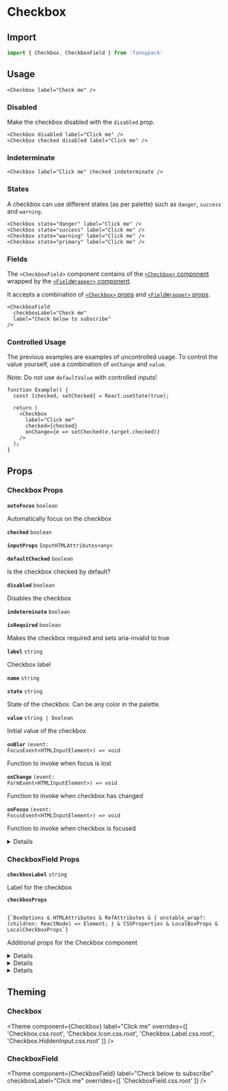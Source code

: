 
# Checkbox

## Import

```jsx
import { Checkbox, CheckboxField } from 'fannypack'
```

## Usage

```jsx-live
<Checkbox label="Check me" />
```

### Disabled

Make the checkbox disabled with the `disabled` prop.

```jsx-live
<Checkbox disabled label="Click me" />
<Checkbox checked disabled label="Click me" />
```

### Indeterminate

```jsx-live
<Checkbox label="Click me" checked indeterminate />
```

### States

A checkbox can use different states (as per palette) such as `danger`, `success` and `warning`.

```jsx-live
<Checkbox state="danger" label="Click me" />
<Checkbox state="success" label="Click me" />
<Checkbox state="warning" label="Click me" />
<Checkbox state="primary" label="Click me" />
```

### Fields

The `<CheckboxField>` component contains of the [`<Checkbox>` component](#input) wrapped by the [`<FieldWrapper>` component](/form/fieldwrapper).

It accepts a combination of [`<Checkbox>` props](#TODO) and [`<FieldWrapper>` props](#TODO).

```jsx-live
<CheckboxField
  checkboxLabel="Check me"
  label="Check below to subscribe"
/>
```

### Controlled Usage

The previous examples are examples of uncontrolled usage. To control the value yourself, use a combination of `onChange` and `value`.

Note: Do not use `defaultValue` with controlled inputs!

```function-live
function Example() {
  const [checked, setChecked] = React.useState(true);

  return (
    <Checkbox
      label="Click me"
      checked={checked}
      onChange={e => setChecked(e.target.checked)}
    />
  );
}
```

## Props

### Checkbox Props

<!-- Automatically generated -->

**<Code marginRight="major-1">autoFocus</Code>** <Code fontSize="150" palette="primary">boolean</Code> 

Automatically focus on the checkbox

<Box marginBottom="major-4" />

**<Code marginRight="major-1">checked</Code>** <Code fontSize="150" palette="primary">boolean</Code> 

<Box marginBottom="major-4" />

**<Code marginRight="major-1">inputProps</Code>** <Code fontSize="150" palette="primary">InputHTMLAttributes&#60;any&#62;</Code> 

<Box marginBottom="major-4" />

**<Code marginRight="major-1">defaultChecked</Code>** <Code fontSize="150" palette="primary">boolean</Code> 

Is the checkbox checked by default?

<Box marginBottom="major-4" />

**<Code marginRight="major-1">disabled</Code>** <Code fontSize="150" palette="primary">boolean</Code> 

Disables the checkbox

<Box marginBottom="major-4" />

**<Code marginRight="major-1">indeterminate</Code>** <Code fontSize="150" palette="primary">boolean</Code> 

<Box marginBottom="major-4" />

**<Code marginRight="major-1">isRequired</Code>** <Code fontSize="150" palette="primary">boolean</Code> 

Makes the checkbox required and sets aria-invalid to true

<Box marginBottom="major-4" />

**<Code marginRight="major-1">label</Code>** <Code fontSize="150" palette="primary">string</Code> 

Checkbox label

<Box marginBottom="major-4" />

**<Code marginRight="major-1">name</Code>** <Code fontSize="150" palette="primary">string</Code> 

<Box marginBottom="major-4" />

**<Code marginRight="major-1">state</Code>** <Code fontSize="150" palette="primary">string</Code> 

State of the checkbox. Can be any color in the palette.

<Box marginBottom="major-4" />

**<Code marginRight="major-1">value</Code>** <Code fontSize="150" palette="primary">string | boolean</Code> 

Initial value of the checkbox

<Box marginBottom="major-4" />

**<Code marginRight="major-1">onBlur</Code>** <Code fontSize="150" palette="primary">(event: FocusEvent&#60;HTMLInputElement&#62;) =&#62; void</Code> 

Function to invoke when focus is lost

<Box marginBottom="major-4" />

**<Code marginRight="major-1">onChange</Code>** <Code fontSize="150" palette="primary">(event: FormEvent&#60;HTMLInputElement&#62;) =&#62; void</Code> 

Function to invoke when checkbox has changed

<Box marginBottom="major-4" />

**<Code marginRight="major-1">onFocus</Code>** <Code fontSize="150" palette="primary">(event: FocusEvent&#60;HTMLInputElement&#62;) =&#62; void</Code> 

Function to invoke when checkbox is focused

<Box marginBottom="major-4" />

<details><Box use="summary" marginBottom="major-2">Inherits <code><strong>Box</strong></code> props</Box>

**<Code marginRight="major-1">use</Code>**  

<Code isBlock palette="primary" fontSize="150" padding="minor-1" marginBottom="major-2">
{`string
  | ComponentClass<any, any>
  | FunctionComponent<any>`}
</Code>

<Box marginBottom="major-4" />

**<Code marginRight="major-1">className</Code>** <Code fontSize="150" palette="primary">string</Code> 

<Box marginBottom="major-4" />

**<Code marginRight="major-1">children</Code>**  

<Code isBlock palette="primary" fontSize="150" padding="minor-1" marginBottom="major-2">
{`string
  | number
  | boolean
  | {}
  | ReactElement<any, string
  | ((props: any) => ReactElement<any, string
  | ...
  | (new (props: any) => Component<any, any, any>)>)
  | (new (props: any) => Component<any, any, any>)>
  | ReactNodeArray
  | ReactPortal
  | ((props: BoxProps) => ReactNode)`}
</Code>

<Box marginBottom="major-4" />

**<Code marginRight="major-1">altitude</Code>** <Code fontSize="150" palette="primary">string</Code> 

<Box marginBottom="major-4" />

**<Code marginRight="major-1">showBreakpoint</Code>** <Code fontSize="150" palette="primary">string</Code> 

<Box marginBottom="major-4" />

**<Code marginRight="major-1">hiddenBreakpoint</Code>** <Code fontSize="150" palette="primary">string</Code> 

<Box marginBottom="major-4" />

**<Code marginRight="major-1">overrides</Code>**  

<Code isBlock palette="primary" fontSize="150" padding="minor-1" marginBottom="major-2">
{`{
  altitudes?: AltitudesThemeConfig;
  borders?: BordersThemeConfig;
  borderRadii?: BorderRadiiThemeConfig;
  breakpoints?: BreakpointsThemeConfig;
  fontSizes?: FontSizeThemeConfig;
  fontWeights?: FontWeightsThemeConfig;
  ... 71 more ...;
  Template?: TemplateThemeConfig;
}`}
</Code>

<Box marginBottom="major-4" />

**<Code marginRight="major-1">elementRef</Code>** <Code fontSize="150" palette="primary">((instance: any) =&#62; void) | RefObject&#60;any&#62;</Code> 

<Box marginBottom="major-4" />

**<Code marginRight="major-1">themeKey</Code>** <Code fontSize="150" palette="primary">string</Code> 

<Box marginBottom="major-4" />

</details>
            

### CheckboxField Props

<!-- Automatically generated -->

**<Code marginRight="major-1">checkboxLabel</Code>** <Code fontSize="150" palette="primary">string</Code> 

Label for the checkbox

<Box marginBottom="major-4" />

**<Code marginRight="major-1">checkboxProps</Code>**  

<Code isBlock palette="primary" fontSize="150" padding="minor-1" marginBottom="major-2">
{`BoxOptions & HTMLAttributes<any> & RefAttributes<any> & { unstable_wrap?: (children: ReactNode) => Element; } & CSSProperties & LocalBoxProps & LocalCheckboxProps`}
</Code>

Additional props for the Checkbox component

<Box marginBottom="major-4" />

<details><Box use="summary" marginBottom="major-2">Inherits <code><strong>Checkbox</strong></code> props</Box>

**<Code marginRight="major-1">autoFocus</Code>** <Code fontSize="150" palette="primary">boolean</Code> 

Automatically focus on the checkbox

<Box marginBottom="major-4" />

**<Code marginRight="major-1">checked</Code>** <Code fontSize="150" palette="primary">boolean</Code> 

<Box marginBottom="major-4" />

**<Code marginRight="major-1">inputProps</Code>** <Code fontSize="150" palette="primary">InputHTMLAttributes&#60;any&#62;</Code> 

<Box marginBottom="major-4" />

**<Code marginRight="major-1">defaultChecked</Code>** <Code fontSize="150" palette="primary">boolean</Code> 

Is the checkbox checked by default?

<Box marginBottom="major-4" />

**<Code marginRight="major-1">disabled</Code>** <Code fontSize="150" palette="primary">boolean</Code> 

Disables the checkbox

<Box marginBottom="major-4" />

**<Code marginRight="major-1">indeterminate</Code>** <Code fontSize="150" palette="primary">boolean</Code> 

<Box marginBottom="major-4" />

**<Code marginRight="major-1">isRequired</Code>** <Code fontSize="150" palette="primary">boolean</Code> 

Makes the checkbox required and sets aria-invalid to true

<Box marginBottom="major-4" />

**<Code marginRight="major-1">label</Code>** <Code fontSize="150" palette="primary">string</Code> 

Checkbox label

<Box marginBottom="major-4" />

**<Code marginRight="major-1">name</Code>** <Code fontSize="150" palette="primary">string</Code> 

<Box marginBottom="major-4" />

**<Code marginRight="major-1">state</Code>** <Code fontSize="150" palette="primary">string</Code> 

State of the checkbox. Can be any color in the palette.

<Box marginBottom="major-4" />

**<Code marginRight="major-1">value</Code>** <Code fontSize="150" palette="primary">string | boolean</Code> 

Initial value of the checkbox

<Box marginBottom="major-4" />

**<Code marginRight="major-1">onBlur</Code>** <Code fontSize="150" palette="primary">(event: FocusEvent&#60;HTMLInputElement&#62;) =&#62; void</Code> 

Function to invoke when focus is lost

<Box marginBottom="major-4" />

**<Code marginRight="major-1">onChange</Code>** <Code fontSize="150" palette="primary">(event: FormEvent&#60;HTMLInputElement&#62;) =&#62; void</Code> 

Function to invoke when checkbox has changed

<Box marginBottom="major-4" />

**<Code marginRight="major-1">onFocus</Code>** <Code fontSize="150" palette="primary">(event: FocusEvent&#60;HTMLInputElement&#62;) =&#62; void</Code> 

Function to invoke when checkbox is focused

<Box marginBottom="major-4" />

</details>
            

<details><Box use="summary" marginBottom="major-2">Inherits <code><strong>Box</strong></code> props</Box>

**<Code marginRight="major-1">use</Code>**  

<Code isBlock palette="primary" fontSize="150" padding="minor-1" marginBottom="major-2">
{`string
  | ComponentClass<any, any>
  | FunctionComponent<any>`}
</Code>

<Box marginBottom="major-4" />

**<Code marginRight="major-1">className</Code>** <Code fontSize="150" palette="primary">string</Code> 

<Box marginBottom="major-4" />

**<Code marginRight="major-1">children</Code>**  

<Code isBlock palette="primary" fontSize="150" padding="minor-1" marginBottom="major-2">
{`string
  | number
  | boolean
  | {}
  | ReactElement<any, string
  | ((props: any) => ReactElement<any, string
  | ...
  | (new (props: any) => Component<any, any, any>)>)
  | (new (props: any) => Component<any, any, any>)>
  | ReactNodeArray
  | ReactPortal
  | ((props: BoxProps) => ReactNode)`}
</Code>

<Box marginBottom="major-4" />

**<Code marginRight="major-1">altitude</Code>** <Code fontSize="150" palette="primary">string</Code> 

<Box marginBottom="major-4" />

**<Code marginRight="major-1">showBreakpoint</Code>** <Code fontSize="150" palette="primary">string</Code> 

<Box marginBottom="major-4" />

**<Code marginRight="major-1">hiddenBreakpoint</Code>** <Code fontSize="150" palette="primary">string</Code> 

<Box marginBottom="major-4" />

**<Code marginRight="major-1">overrides</Code>**  

<Code isBlock palette="primary" fontSize="150" padding="minor-1" marginBottom="major-2">
{`{
  altitudes?: AltitudesThemeConfig;
  borders?: BordersThemeConfig;
  borderRadii?: BorderRadiiThemeConfig;
  breakpoints?: BreakpointsThemeConfig;
  fontSizes?: FontSizeThemeConfig;
  fontWeights?: FontWeightsThemeConfig;
  ... 71 more ...;
  Template?: TemplateThemeConfig;
}`}
</Code>

<Box marginBottom="major-4" />

**<Code marginRight="major-1">elementRef</Code>** <Code fontSize="150" palette="primary">((instance: any) =&#62; void) | RefObject&#60;any&#62;</Code> 

<Box marginBottom="major-4" />

**<Code marginRight="major-1">themeKey</Code>** <Code fontSize="150" palette="primary">string</Code> 

<Box marginBottom="major-4" />

</details>
            

<details><Box use="summary" marginBottom="major-2">Inherits <code><strong>FieldWrapper</strong></code> props</Box>

**<Code marginRight="major-1">description</Code>**  

<Code isBlock palette="primary" fontSize="150" padding="minor-1" marginBottom="major-2">
{`string
  | ReactElement<any, string
  | ((props: any) => ReactElement<any, string
  | ...
  | (new (props: any) => Component<any, any, any>)>)
  | (new (props: any) => Component<any, any, any>)>`}
</Code>

<Box marginBottom="major-4" />

**<Code marginRight="major-1">hint</Code>**  

<Code isBlock palette="primary" fontSize="150" padding="minor-1" marginBottom="major-2">
{`string
  | ReactElement<any, string
  | ((props: any) => ReactElement<any, string
  | ...
  | (new (props: any) => Component<any, any, any>)>)
  | (new (props: any) => Component<any, any, any>)>`}
</Code>

<Box marginBottom="major-4" />

**<Code marginRight="major-1">isOptional</Code>** <Code fontSize="150" palette="primary">boolean</Code> 

<Box marginBottom="major-4" />

**<Code marginRight="major-1">labelType</Code>** <Code fontSize="150" palette="primary">&#34;label&#34; | &#34;legend&#34;</Code> 

<Box marginBottom="major-4" />

**<Code marginRight="major-1">tooltip</Code>**  

<Code isBlock palette="primary" fontSize="150" padding="minor-1" marginBottom="major-2">
{`string
  | ReactElement<any, string
  | ((props: any) => ReactElement<any, string
  | ...
  | (new (props: any) => Component<any, any, any>)>)
  | (new (props: any) => Component<any, any, any>)>`}
</Code>

<Box marginBottom="major-4" />

**<Code marginRight="major-1">tooltipTriggerComponent</Code>**  

<Code isBlock palette="primary" fontSize="150" padding="minor-1" marginBottom="major-2">
{`ReactElement<any, string
  | ((props: any) => ReactElement<any, string
  | ...
  | (new (props: any) => Component<any, any, any>)>)
  | (new (props: any) => Component<any, any, any>)>`}
</Code>

<Box marginBottom="major-4" />

**<Code marginRight="major-1">validationText</Code>** <Code fontSize="150" palette="primary">string</Code> 

<Box marginBottom="major-4" />

</details>
            

## Theming

### Checkbox

<Theme
  component={Checkbox}
  label="Click me"
  overrides={[
    'Checkbox.css.root',
    'Checkbox.Icon.css.root',
    'Checkbox.Label.css.root',
    'Checkbox.HiddenInput.css.root'
  ]} />

### CheckboxField

<Theme
  component={CheckboxField}
  label="Check below to subscribe"
  checkboxLabel="Click me"
  overrides={[
    'CheckboxField.css.root'
  ]} />
